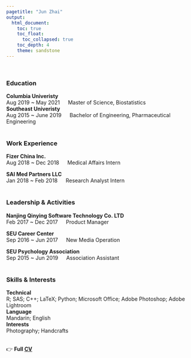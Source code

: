 ```yaml
---
pagetitle: "Jun Zhai"
output: 
  html_document:
    toc: true
    toc_float:      
      toc_collapsed: true
    toc_depth: 4
    theme: sandstone
---
```

\

### Education
**Columbia Univeristy**  
Aug 2019 ~ May 2021 &emsp; Master of Science, Biostatistics                                                                                                                
**Southeast Univeristy**  
Aug 2015 ~ June 2019 &emsp; Bachelor of Engineering, Pharmaceutical Engineering   
</br>

### Work Experience  
**Fizer China Inc.**							           	            	               
Aug 2018 ~ Dec 2018 &emsp; Medical Affairs Intern   

**SAI Med Partners LLC**					           	                                       
Jan 2018 ~ Feb 2018 &emsp; Research Analyst Intern  
</br>

### Leadership & Activities  
**Nanjing Qinying Software Technology Co. LTD**                   
Feb 2017 ~ Dec 2017 &emsp; Product Manager   				 				                               

**SEU Career Center**	 
Sep 2016 ~ Jun 2017 &emsp; New Media Operation  	

**SEU Psychology Association**  
Sep 2015 ~ Jun 2019 &emsp; Association Assistant       
</br>

### Skills & Interests   
**Technical**    
R; SAS; C++; LaTeX; Python; Microsoft Office; Adobe Photoshop; Adobe Lightroom     
**Language**   
Mandarin; English  
**Interests**   
Photography; Handcrafts   
</br>

👉 **Full [CV](./CV.pdf)**
